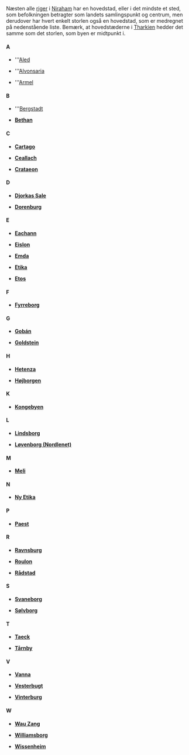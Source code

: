 {{title:Hovedstæder}}
{{author:Laura Holmegaard}}
{{timestamp:2009-11-20T12:36:30Z}}
{{copyright:Hovedstæder}}
Næsten alle [[riger]] i [[Niraham]] har en hovedstad, eller i det mindste et sted, som befolkningen betragter som landets samlingspunkt og centrum, men derudover har hvert enkelt storlen også en hovedstad, som er medregnet på nedenstående liste.
Bemærk, at hovedstæderne i [[Tharkien]] hedder det samme som det storlen, som byen er midtpunkt i.


====A====

*'''[[Aled]]

*'''[[Alvonsaria]]

*'''[[Armel]]


====B====

*'''[[Bergstadt]]

*'''[[Bethan]]'''


====C====

*'''[[Cartago]]'''

*'''[[Ceallach]]'''

*'''[[Crataeon]]'''


====D====

*'''[[Djorkas Sale]]'''

*'''[[Dorenburg]]'''


====E====

*'''[[Eachann]]'''

*'''[[Eislon]]'''

*'''[[Emda]]'''

*'''[[Etika]]'''

*'''[[Etos]]'''


====F====

*'''[[Fyrreborg]]'''


====G====

*'''[[Gobán]]'''

*'''[[Goldstein]]'''


====H====

*'''[[Hetenza]]'''

*'''[[Højborgen]]'''


====K====

*'''[[Kongebyen]]'''


====L====

*'''[[Lindsborg]]'''

*'''[[Løvenborg (Nordlenet)]]'''


====M====

*'''[[Meli]]'''


====N====

*'''[[Ny Etika]]'''


====P====

*'''[[Paest]]'''


====R====

*'''[[Ravnsburg]]'''

*'''[[Roulon]]'''

*'''[[Rådstad]]'''


====S====

*'''[[Svaneborg]]'''

*'''[[Sølvborg]]'''


====T====

*'''[[Taeck]]'''

*'''[[Tårnby]]'''


====V====

*'''[[Vanna]]'''

*'''[[Vesterbugt]]'''

*'''[[Vinterburg]]'''


====W====

*'''[[Wau Zang]]'''

*'''[[Williamsborg]]'''

*'''[[Wissenheim]]'''